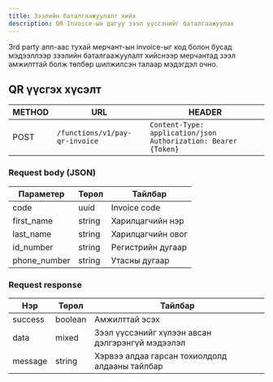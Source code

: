 ```yaml
---
title: Зээлийн баталгаажуулалт хийх
description: QR Invoice-ын дагуу зээл үүссэнийг баталгаажуулах
---
```


3rd party апп-аас тухай мерчант-ын invoice-ыг код болон бусад мэдээллээр зээлийн баталгаажуулалт хийснээр мерчантад зээл амжилттай болж төлбөр шилжилсэн талаар мэдэгдэл очно.

## QR үүсгэх хүсэлт

| METHOD | URL                            | HEADER                                                           |
| ------ | ------------------------------ | ---------------------------------------------------------------- |
| POST   | `/functions/v1/pay-qr-invoice` | `Content-Type: application/json` `Authorization: Bearer {Token}` |

### Request body (JSON)

| Параметер    | Төрөл  | Тайлбар           |
| ------------ | ------ | ----------------- |
| code         | uuid   | Invoice code      |
| first_name   | string | Харилцагчийн нэр  |
| last_name    | string | Харилцагчийн овог |
| id_number    | string | Регистрийн дугаар |
| phone_number | string | Утасны дугаар     |

### Request response

| Нэр     | Төрөл   | Тайлбар                                          |
| ------- | ------- | ------------------------------------------------ |
| success | boolean | Амжилттай эсэх                                   |
| data    | mixed   | Зээл үүссэнийг хүлээн авсан дэлгэрэнгүй мэдээлэл |
| message | string  | Хэрвээ алдаа гарсан тохиолдолд алдааны тайлбар   |

